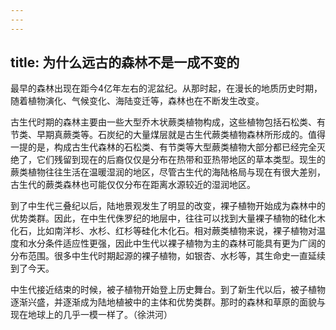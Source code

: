 ```yaml
---
---
---
```

title: 为什么远古的森林不是一成不变的
---




最早的森林出现在距今4亿年左右的泥盆纪。从那时起，在漫长的地质历史时期，随着植物演化、气候变化、海陆变迁等，森林也在不断发生改变。

古生代时期的森林主要由一些大型乔木状蕨类植物构成，这些植物包括石松类、有节类、早期真蕨类等。石炭纪的大量煤层就是古生代蕨类植物森林所形成的。值得一提的是，构成古生代森林的石松类、有节类等大型蕨类植物大部分都已经完全灭绝了，它们残留到现在的后裔仅仅是分布在热带和亚热带地区的草本类型。现生的蕨类植物往往生活在温暖湿润的地区，尽管古生代的海陆格局与现在有很大差别，古生代的蕨类森林也可能仅仅分布在距离水源较近的湿润地区。

到了中生代三叠纪以后，陆地景观发生了明显的改变，裸子植物开始成为森林中的优势类群。因此，在中生代侏罗纪的地层中，往往可以找到大量裸子植物的硅化木化石，比如南洋杉、水杉、红杉等硅化木化石。相对蕨类植物来说，裸子植物对温度和水分条件适应性更强，因此中生代以裸子植物为主的森林可能具有更为广阔的分布范围。很多中生代时期起源的裸子植物，如银杏、水杉等，其生命史一直延续到了今天。

中生代接近结束的时候，被子植物开始登上历史舞台。到了新生代以后，被子植物逐渐兴盛，并逐渐成为陆地植被中的主体和优势类群。那时的森林和草原的面貌与现在地球上的几乎一模一样了。（徐洪河）